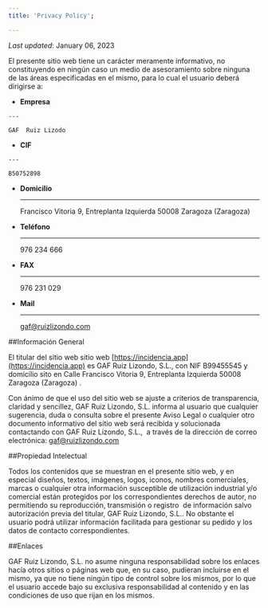 ```yaml
---
title: 'Privacy Policy';

---
```


_Last updated_: January 06, 2023


El presente sitio web tiene un carácter meramente informativo, no constituyendo en ningún caso un medio de asesoramiento sobre ninguna de las áreas especificadas en el mismo, para lo cual el usuario deberá dirigirse a:
<div class="grid cards" markdown>

-    __Empresa__

    ---

    GAF  Ruiz Lizodo


-    __CIF__

    ---

    B50752898

-  __Domicilio__ 

    ---

    Francisco Vitoria 9, Entreplanta Izquierda 50008 Zaragoza (Zaragoza)

-  __Teléfono__ 

    ---

    976 234 666

-  __FAX__ 

    ---

    976 231 029

-  __Mail__ 

    ---

    gaf@ruizlizondo.com

</div>


##Información General

El titular del sitio web sitio web [https://incidencia.app](https://incidencia.app) es GAF Ruiz Lizondo, S.L., con NIF B99455545 y domicilio sito en Calle Francisco Vitoria 9, Entreplanta Izquierda 50008 Zaragoza (Zaragoza) .

Con ánimo de que el uso del sitio web se ajuste a criterios de transparencia, claridad y sencillez, GAF Ruiz Lizondo, S.L. informa al usuario que cualquier sugerencia, duda o consulta sobre el presente Aviso Legal o cualquier otro documento informativo del sitio web será recibida y solucionada contactando con GAF Ruiz Lizondo, S.L.,  a través de la dirección de correo electrónica: gaf@ruizlizondo.com

##Propiedad Intelectual

Todos los contenidos que se muestran en el presente sitio web, y en especial diseños, textos, imágenes, logos, iconos, nombres comerciales, marcas o cualquier otra información susceptible de utilización industrial y/o comercial están protegidos por los correspondientes derechos de autor, no permitiendo su reproducción, transmisión o registro  de información salvo autorización previa del titular, GAF Ruiz Lizondo, S.L.. No obstante el usuario podrá utilizar información facilitada para gestionar su pedido y los datos de contacto correspondientes.

##Enlaces

GAF Ruiz Lizondo, S.L. no asume ninguna responsabilidad sobre los enlaces hacía otros sitios o páginas web que, en su caso, pudieran incluirse en el mismo, ya que no tiene ningún tipo de control sobre los mismos, por lo que el usuario accede bajo su exclusiva responsabilidad al contenido y en las condiciones de uso que rijan en los mismos.